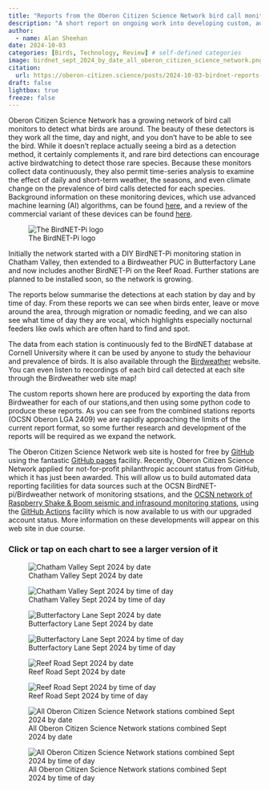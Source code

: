 ```yaml
---
title: "Reports from the Oberon Citizen Science Network bird call monitoring network"
description: "A short report on ongoing work into developing custom, automated reports for the growing network of BirdNET-pi and Birdweather PUC bird call detection devices deployed in Oberon LGA by OCSN members."
author:
  - name: Alan Sheehan
date: 2024-10-03
categories: [Birds, Technology, Review] # self-defined categories
image: birdnet_sept_2024_by_date_all_oberon_citizen_science_network.png
citation: 
  url: https://oberon-citizen.science/posts/2024-10-03-birdnet-reports-wip/
draft: false 
lightbox: true
freeze: false
---
```


Oberon Citizen Science Network has a growing network of bird call monitors to detect what birds are around. The beauty of these detectors is they work all the time, day and night, and you don’t have to be able to see the bird. While it doesn’t replace actually seeing a bird as a detection method, it certainly complements it, and rare bird detections can encourage active birdwatching to detect those rare species. Because these monitors collect data continuously, they also permit time-series analysis to examine the effect of daily and short-term weather, the seasons, and even climate change on the prevalence of bird calls detected for each species. Background information on these monitoring devices, which use advanced machine learning (AI) algorithms, can be found [here](../../birdnet.html), and a review of the commercial variant of these devices can be found [here](../2024-07-21-PUC-review/index.html).

::: {.aside}
![The BirdNET-Pi logo](https://user-images.githubusercontent.com/60325264/140656397-bf76bad4-f110-467c-897d-992ff0f96476.png)
:::

Initially the network started with a DIY BirdNET-Pi monitoring station in Chatham Valley, then extended to a Birdweather PUC in Butterfactory Lane and now includes another BirdNET-Pi on the Reef Road. Further stations are planned to be installed soon, so the network is growing.

The reports below summarise the detections at each station by day and by time of day. From these reports we can see when birds enter, leave or move around the area, through migration or nomadic feeding, and we can also see what time of day they are vocal, which highlights especially nocturnal feeders like owls which are often hard to find and spot.

The data from each station is continuously fed to the BirdNET database at Cornell University where it can be used by anyone to study the behaviour and prevalence of birds. It is also available through the [Birdweather](https://app.birdweather.com) website. You can even listen to recordings of each bird call detected at each site through the Birdweather web site map!

The custom reports shown here are produced by exporting the data from Birdweather for each of our stations,and then using some python code to produce these reports. As you can see from the combined stations reports (OCSN Oberon LGA 2409) we are rapidly approaching the limits of the current report format, so some further research and development of the reports will be required as we expand the network.

::: {.callout-note title="A note for nerds" collapse=true}
The Oberon Citizen Science Network web site is hosted for free by [GitHub](https://github.com) using the fantastic [GitHub pages](https://pages.github.com) facility. Recently, Oberon Citizen Science Network applied for not-for-profit philanthropic account status from GitHub, which it has just been awarded. This will allow us to build automated data reporting facilities for data sources such at the OCSN BirdNET-pi/Birdweather network of monitoring stsations, and the [OCSN network of Raspberry Shake & Boom seismic and infrasound monitoring stations](../../shake_and_boom.html), using the [GitHub Actions](https://github.com/features/actions) facility which is now available to us with our upgraded account status. More information on these developments will appear on this web site in due course. 
:::

### Click or tap on each chart to see a larger version of it

![Chatham Valley Sept 2024 by date](birdnet_sept_2024_by_date_chatham_valley.png)

![Chatham Valley Sept 2024 by time of day](birdnet_sept_2024_by_time_chatham_valley.png)

![Butterfactory Lane Sept 2024 by date](birdnet_sept_2024_by_date_butterfactory_lane.png)

![Butterfactory Lane Sept 2024 by time of day](birdnet_sept_2024_by_time_butterfactory_lane.png)

![Reef Road Sept 2024 by date](birdnet_sept_2024_by_date_reef_road.png)

![Reef Road Sept 2024 by time of day](birdnet_sept_2024_by_time_reef_road.png)

![All Oberon Citizen Science Network stations combined Sept 2024 by date](birdnet_sept_2024_by_date_all_oberon_citizen_science_network.png)

![All Oberon Citizen Science Network stations combined Sept 2024 by time of day](birdnet_sept_2024_by_time_all_oberon_citizen_science_network.png)

